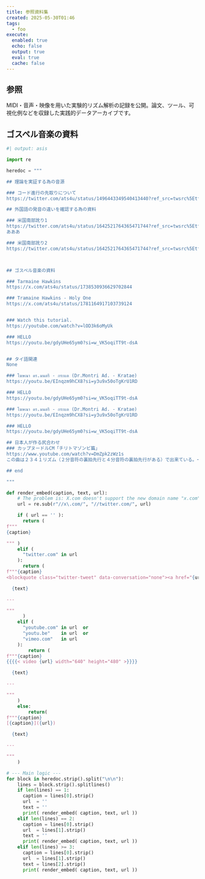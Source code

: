 ```yaml
---
title: 参照資料集
created: 2025-05-30T01:46
tags:
  - foo
execute:
  enabled: true
  echo: false
  output: true
  eval: true
  cache: false
---
```

## 参照
MIDI・音声・映像を用いた実験的リズム解析の記録を公開。論文、ツール、可視化例などを収録した実践的データアーカイブです。

## ゴスペル音楽の資料

```python
#| output: asis

import re

heredoc = """

## 理論を実証する為の音源

### コード進行の先取りについて
https://twitter.com/ats4u/status/1496443349540413440?ref_src=twsrc%5Etfw

## 外国語の発音の違いを確認する為の資料

### 米国南部訛り1
https://twitter.com/ats4u/status/1642521764365471744?ref_src=twsrc%5Etfw
あああ

### 米国南部訛り2
https://twitter.com/ats4u/status/1642521764365471744?ref_src=twsrc%5Etfw



## ゴスペル音楽の資料

### Tarmaine Hawkins
https://x.com/ats4u/status/1738530936629702844

### Tramaine Hawkins - Holy One
https://x.com/ats4u/status/1781164917103739124


### Watch this tutorial.
https://youtube.com/watch?v=lOD3k6oMyUk

### HELLO
https://youtu.be/gdyUHe65ym0?si=w_VK5oqiTT9t-dsA


## タイ語関連
None

### โฆษณา ดร.มนตรี - กระแต (Dr.Montri Ad. - Kratae)
https://youtu.be/EInqzm9hCX8?si=y3u9x50oTgKrU1RD

### HELLO
https://youtu.be/gdyUHe65ym0?si=w_VK5oqiTT9t-dsA

### โฆษณา ดร.มนตรี - กระแต (Dr.Montri Ad. - Kratae)
https://youtu.be/EInqzm9hCX8?si=y3u9x50oTgKrU1RD

### HELLO
https://youtu.be/gdyUHe65ym0?si=w_VK5oqiTT9t-dsA

## 日本人が作る尻合わせ
### カップヌードルCM「チリトマゾンビ篇」
https://www.youtube.com/watch?v=DmZpk2zWz1s
この曲は２３４１リズム（２分音符の裏拍先行と４分音符の裏拍先行がある）で出来ている。一般的な日本人が作るリズムそていはほぼ絶対に出てこないリズム。しかし日本は多様性が非常に高く、しばしばこういう例外が見つかる。

## end

"""

def render_embed(caption, text, url):
    # The problem is: X.com doesn't support the new domain name "x.com"  when it is embedded into a web
    url = re.sub(r"//x\.com/", "//twitter.com/", url)

    if ( url == '' ):
      return (
f"""
{caption}

""" )
    elif (
      "twitter.com" in url
    ):
      return (
f"""{caption}
<blockquote class="twitter-tweet" data-conversation="none"><a href="{url}">Link</a></blockquote>

  {text}

---

"""
      )
    elif (
      "youtube.com" in url  or
      "youtu.be"    in url  or
      "vimeo.com"   in url
    ):
        return (
f"""{caption}
{{{{< video {url} width="640" height="480" >}}}}

  {text}

---

"""
    )
    else:
        return(
f"""{caption}
[{caption}]({url})

  {text}

---

"""
    )

# --- Main logic ---
for block in heredoc.strip().split("\n\n"):
    lines = block.strip().splitlines()
    if len(lines) == 1:
      caption = lines[0].strip()
      url  = ''
      text = ''
      print( render_embed( caption, text, url ))
    elif len(lines) == 2:
      caption = lines[0].strip()
      url  = lines[1].strip()
      text = ''
      print( render_embed( caption, text, url ))
    elif len(lines) >= 3:
      caption = lines[0].strip()
      url  = lines[1].strip()
      text = lines[2].strip()
      print( render_embed( caption, text, url ))
```


<script async src="https://platform.twitter.com/widgets.js" charset="utf-8"></script>
